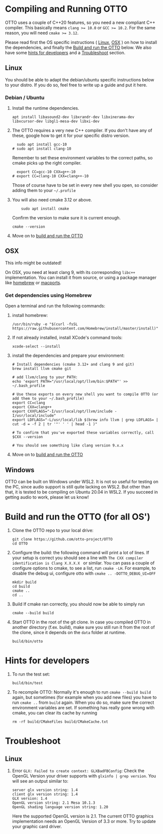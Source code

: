# Compiling and Running OTTO
OTTO uses a couple of C++20 features, so you need a new compliant C++ compiler. This basically means `clang >= 10.0` or `GCC >= 10.2`. For the same reason, you will need `cmake >= 3.12`.

Please read first the OS specific instructions ( [Linux](#linux), [OSX](#osx) ) on how to install the dependencies, and finally the [Build and run the OTTO](#build) below. We also have some [hints for developers](#developer) and a [Troubleshoot](#troubleshoot) section.

## Linux

You should be able to adapt the debian/ubuntu specific instructions below to your distro. If you do so, feel free to write up a guide and put it here.

### Debian / Ubuntu

1. Install the runtime dependencies.
   ```shell
   apt install libasound2-dev libxrandr-dev libxinerama-dev libxcursor-dev libgl1-mesa-dev libxi-dev
   ```

2. The OTTO requires a very new C++ compiler. If you don't have any of these, google how to get it for your specific distro version.
   ```shell
     sudo apt install gcc-10
   # sudo apt install clang-10
   ```
   Remember to set these environment variables to the correct paths, so cmake picks up the right compiler.
   ```shell
     export CC=gcc-10 CXX=g++-10
   # export CC=clang-10 CXX=clang++-10
   ```
   Those of course have to be set in every new shell you open, so consider adding them to your `~/.profile`

3. You will also need cmake 3.12 or above.
    ```shell
        sudo apt install cmake
    ```
    Confirm the version to make sure it is current enough.
    ```shell
    cmake --version
    ```

4. Move on to [build and run the OTTO](#build)


## OSX

<Warning>This info might be outdated!</Warning>

On OSX, you need at least clang 9, with its corresponding `libc++` implementation. You can install it from source, or using a package manager like [homebrew](https://brew.sh/) or [macports](https://www.macports.org/).


### Get dependencies using Homebrew

Open a terminal and run the following commands:

1. install homebrew:
   ```shell
   /usr/bin/ruby -e "$(curl -fsSL https://raw.githubusercontent.com/Homebrew/install/master/install)"
   ```

2. If not already installed, install XCode's command tools:
   ```shell
   xcode-select --install
   ```

3. install the dependencies and prepare your environment:
   ```shell
   # Install dependencies (cmake 3.12+ and clang 9 and git)
   brew install llvm cmake git

   # add llvm/clang to your PATH:
   echo 'export PATH="/usr/local/opt/llvm/bin:$PATH"' >> ~/.bash_profile

   # Use these exports on every new shell you want to compile OTTO (or add them to your ~/.bash_profile)
   export CC=clang
   export CXX=clang++
   export CXXFLAGS="-I/usr/local/opt/llvm/include -I/usr/local/include"
   export LDFLAGS="-L/usr/local/lib $(brew info llvm | grep LDFLAGS= | cut -d = -f 2 | tr '"' ' ' | head -1 )"

   # To confirm that you've exported these variables correctly, call
   $CXX --version

   # You should see something like clang version 9.x.x
   ```
5. Move on to [build and run the OTTO](#build)

## Windows

OTTO can be built on Windows under WSL2. It is not so useful for testing on the PC, since audio support is still quite lacking on WSL2. But other than that, it is tested to be compiling on Ubuntu 20.04 in WSL2. If you succeed in getting audio to work, please let us know!

# Build and run the OTTO (for all OS')

1. Clone the OTTO repo to your local drive:
   ```shell
   git clone https://github.com/otto-project/OTTO
   cd OTTO
   ```

2. Configure the build:
   the following command will print a lot of lines. If your setup is correct you should see a line with `The CXX compiler identification is Clang X.X.X.X ` or similar.
   You can pass a couple of configure options to cmake, to see a list, run `cmake -LH`. For example, to disable the debug ui, configure otto with `cmake .. -DOTTO_DEBUG_UI=OFF`
   ```shell
   mkdir build
   cd build
   cmake ..
   cd ..
   ```

3. Build
   If cmake ran correctly, you should now be able to simply run 
   ```shell
   cmake --build build
   ```

4. Start OTTO in the root of the git clone. In case you compiled OTTO in another directory (f.ex. build), make sure you still run it from the root of the clone, since it depends on the `data` folder at runtime.
   ```shell
   build/bin/otto
   ```

# <a name="developer"></a> Hints for developers

1. To run the test set:
   ```shell
   build/bin/test
   ```

2. To recompile OTTO:
   Normally it's enough to run `cmake --build build` again, but sometimes (for example when you add new files) you have to run `cmake ..` from `build` again. When you do so, make sure the correct environment variables are set. If something has really gone wrong with cmake, you can clear its cache by running 
   ```shell
   rm -rf build/CMakeFiles build/CMakeCache.txt
   ```

# <a href name="troubleshoot"></a> Troubleshoot

## Linux

1. Error `GLX: Failed to create context: GLXBadFBConfig`:
   Check the OpenGL Version your driver supports with `glxinfo | grep version`. You will see an output similar to:
   ```shell
   server glx version string: 1.4
   client glx version string: 1.4
   GLX version: 1.4
   OpenGL version string: 2.1 Mesa 10.1.3
   OpenGL shading language version string: 1.20
   ```
   Here the supported OpenGL version is 2.1. The current OTTO graphics implementation needs an OpenGL Version of 3.3 or more. Try to update your graphic card driver.